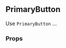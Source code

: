 

<Meta
  decorators={[withKnobs]}
  component={PrimaryButton}
  title="Buttons|PrimaryButton"
/>

<div style={{ position: 'relative', bottom: '20px' }}>

  ## PrimaryButton

  Use ``PrimaryButton`` ...

  ### Props

  <div style={{ position: 'relative', bottom: '20px' }}>
    <Props of={PrimaryButton} />
  </div>

</div>

